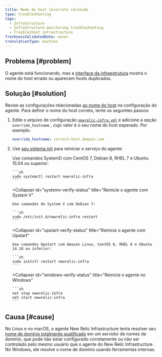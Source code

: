 ```yaml
---
title: Nome de host incorreto relatado
type: troubleshooting
tags:
  - Infrastructure
  - Infrastructure monitoring troubleshooting
  - Troubleshoot infrastructure
freshnessValidatedDate: never
translationType: machine
---
```


## Problema [#problem]

O agente está funcionando, mas a [interface da infraestrutura](/docs/infrastructure/infrastructure-ui-pages/infra-hosts-ui-page) mostra o nome do host errado ou aparecem hosts duplicados.

## Solução [#solution]

Revise as configurações relacionadas [ao nome do host](/docs/infrastructure/install-infrastructure-agent/configuration/infrastructure-agent-configuration-settings/#hostname-variables) na configuração do agente. Para definir o nome do host correto, tente os seguintes passos:

1. Edite o arquivo de configuração [`newrelic-infra.yml`](/docs/infrastructure/new-relic-infrastructure/configuration/configure-infrastructure-agent#config-file) e adicione a opção `override_hostname` , cujo valor é o seu nome do host esperado. Por exemplo:

   ```yml
   override_hostname: correct-host.domain.com
   ```

2. Use [seu sistema init](/docs/infrastructure/new-relic-infrastructure/configuration/start-stop-restart-check-infrastructure-agent-status#init-system) para reiniciar o serviço do agente:

   <CollapserGroup>
     <Collapser
       id="systemd-verify-status"
       title="Reinicie o agente com SystemD"
     >
       Use comandos SystemD com CentOS 7, Debian 8, RHEL 7 e Ubuntu 15.04 ou superior:

       ```sh
       sudo systemctl restart newrelic-infra
       ```
     </Collapser>

     <Collapser
       id="systemv-verify-status"
       title="Reinicie o agente com System V"
     >
       Use comandos do System V com Debian 7:

       ```sh
       sudo /etc/init.d/newrelic-infra restart
       ```
     </Collapser>

     <Collapser
       id="upstart-verify-status"
       title="Reinicie o agente com Upstart"
     >
       Use comandos Upstart com Amazon Linux, CentOS 6, RHEL 6 e Ubuntu 14.10 ou inferior:

       ```sh
       sudo initctl restart newrelic-infra
       ```
     </Collapser>

     <Collapser
       id="windows-verify-status"
       title="Reinicie o agente no Windows"
     >
       ```sh
       net stop newrelic-infra
       net start newrelic-infra
       ```
     </Collapser>
   </CollapserGroup>

## Causa [#cause]

No Linux e no macOS, o agente New Relic Infrastructure tenta resolver seu [nome de domínio totalmente qualificado](https://en.wikipedia.org/wiki/Fully_qualified_domain_name) em um servidor de nomes de domínio, que pode não estar configurado corretamente ou não ser controlado pelo mesmo usuário que o agente do New Relic Infrastructure . No Windows, ele resolve o nome de domínio usando ferramentas internas.